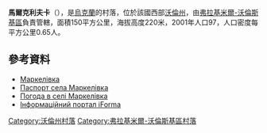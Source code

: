 {{coord|50|53|41|N|24|23|54|E|scale:30000|display=title}}

'''馬爾克利夫卡'''（{{lang-uk|Маркелівка}}），是[[烏克蘭|烏克蘭]]的村落，位於該國西部[[沃倫州|沃倫州]]，由[[弗拉基米爾-沃倫斯基區|弗拉基米爾-沃倫斯基區]]負責管轄，面積150平方公里，海拔高度220米，2001年人口97，人口密度每平方公里0.65人。

==參考資料==
* [http://gska2.rada.gov.ua/pls/z7502/A005?rdat1=21.03.2008&rf7571=4731 Маркелівка]{{dead link|date=2018年5月 |bot=InternetArchiveBot |fix-attempted=yes }}
* [https://web.archive.org/web/20140313002057/http://www.vvadm.gov.ua/ukr/miscevi%20rady/ovadne.html Паспорт села Маркелівка]
* [http://weather.in.ua/ua/volynskaja/15100 Погода в селі Маркелівка]
* [https://web.archive.org/web/20100125080655/http://old.iforma.com.ua/classifiers/uk/koatuu Інформаційний портал iForma]

[[Category:沃倫州村落|Category:沃倫州村落]]
[[Category:弗拉基米爾-沃倫斯基區村落|Category:弗拉基米爾-沃倫斯基區村落]]


{{Volyn-geo-stub}}